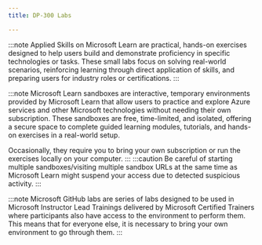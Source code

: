 ---
title: DP-300 Labs

---

<Tabs>
  <TabItem label="Applied Skills">

:::note 
Applied Skills on Microsoft Learn are practical, hands-on exercises designed to help users build and demonstrate proficiency in specific technologies or tasks. These small labs focus on solving real-world scenarios, reinforcing learning through direct application of skills, and preparing users for industry roles or certifications.
:::

  <CardGrid>
    <LinkCard title="Migrate SQL Server workloads to Azure SQL Database" href="https://learn.microsoft.com/credentials/applied-skills/migrate-sql-workloads-azure-sql-database/?WT.mc_id=studentamb_165290" /> 
  </CardGrid>
  </TabItem>

  <TabItem label="Microsoft Learn">

:::note 
Microsoft Learn sandboxes are interactive, temporary environments provided by Microsoft Learn that allow users to practice and explore Azure services and other Microsoft technologies without needing their own subscription. These sandboxes are free, time-limited, and isolated, offering a secure space to complete guided learning modules, tutorials, and hands-on exercises in a real-world setup.

Occasionally, they require you to bring your own subscription or run the exercises locally on your computer.
:::
:::caution 
Be careful of starting multiple sandboxes/visiting multiple sandbox URLs at the same time as Microsoft Learn might suspend your access due to detected suspicious activity. 
:::

  <CardGrid>  
    <LinkCard title="Provision a SQL Server on an Azure Virtual Machine" href="https://learn.microsoft.com/training/modules/deploy-iaas-solutions-with-azure-sql/6-exercise-provision-sql-server-azure-virtual-machine/?WT.mc_id=studentamb_165290" /> 
    <LinkCard title="Deploy an Azure SQL Database" href="https://learn.microsoft.com/training/modules/deploy-paas-solutions-with-azure-sql/8-exercise-deploy-azure-sql-database/?WT.mc_id=studentamb_165290" /> 
    <LinkCard title="Migrate a SQL Server database to Azure SQL Database" href="https://learn.microsoft.com/training/modules/migrate-sql-workloads-azure-sql-databases/8-exercise-migrate-sql-database/?WT.mc_id=studentamb_165290" /> 
    <LinkCard title="Migrate a SQL Server database to Azure SQL Managed Instance" href="https://learn.microsoft.com/training/modules/migrate-sql-workloads-azure-managed-instances/6-exercise-migrate-sql-managed-instance/?WT.mc_id=studentamb_165290" /> 
    <LinkCard title="Access to Azure SQL Database with Microsoft Entra ID" href="https://learn.microsoft.com/training/modules/configure-database-authentication-authorization/7-exercise-authorize-access-sql-database-azure-active-directory/?WT.mc_id=studentamb_165290" /> 
    <LinkCard title="Configure a server-based firewall rule using the Azure portal" href="https://learn.microsoft.com/training/modules/protect-data-transit-rest/8-exercise-configure-azure-sql-database-firewall/?WT.mc_id=studentamb_165290" /> 
    <LinkCard title="Enable Microsoft Defender for SQL and Data Classification" href="https://learn.microsoft.com/training/modules/implement-compliance-controls-sensitive-data/9-exercise-enable-advanced-data-security-classification/?WT.mc_id=studentamb_165290" /> 
    <LinkCard title="Isolate problems with monitoring" href="https://learn.microsoft.com/training/modules/describe-performance-monitoring/8-exercise-isolate-problems/?WT.mc_id=studentamb_165290" /> 
    <LinkCard title="Detect and correct fragmentation issues" href="https://learn.microsoft.com/training/modules/configure-databases-for-optimal-performance/6-exercise-detect-correct-fragmentation-issues/?WT.mc_id=studentamb_165290" /> 
    <LinkCard title="Identify and resolve blocking issues" href="https://learn.microsoft.com/training/modules/explore-query-performance-optimization/8-exercise-identify-resolve-blocking-issues/?WT.mc_id=studentamb_165290" /> 
    <LinkCard title="Identify database design issues" href="https://learn.microsoft.com/training/modules/explore-performance-based-design/5-exercise-identify-issues-database-design/?WT.mc_id=studentamb_165290" /> 
    <LinkCard title="Isolate problem areas in poorly performing queries" href="https://learn.microsoft.com/training/modules/evaluate-performance-improvements/5-exercise-isolate-problem-areas-poor-performing-queries/?WT.mc_id=studentamb_165290" /> 
    <LinkCard title="Deploy an Azure SQL Database using an Azure Resource Manager template" href="https://learn.microsoft.com/training/modules/configure-automatic-deployment-azure-sql-database/6-exercise-deploy-azure-database-using-template/?WT.mc_id=studentamb_165290" /> 
    <LinkCard title="Create a CPU status alert for a SQL Server" href="https://learn.microsoft.com/training/modules/schedule-tasks-using-sql-server-agent/4-exercise-create-cpu-status-alert/?WT.mc_id=studentamb_165290" /> 
    <LinkCard title="Deploy an automation runbook to automatically rebuild indexes" href="https://learn.microsoft.com/training/modules/manage-azure-paas-resources-using-automated-methods/7-exercise-deploy-automation-runbook-rebuild-indexes/?WT.mc_id=studentamb_165290" /> 
    <LinkCard title="Configure geo replication for Azure SQL Database" href="https://learn.microsoft.com/training/modules/explore-iaas-paas-platform-tools-for-high-availability-disaster-recovery/7-exercise-plan-implement-high-availability-disaster-recovery/?WT.mc_id=studentamb_165290" /> 
    <LinkCard title="Backup to URL" href="https://learn.microsoft.com/training/modules/backup-restore-databases/5-exercise-backup-url/?WT.mc_id=studentamb_165290" /> 
  </CardGrid>
  </TabItem>

  <TabItem label="Microsoft GitHub">

:::note 
Microsoft GitHub labs are series of labs designed to be used in Microsoft Instructor Lead Trainings delivered by Microsoft Certified Trainers where participants also have access to the environment to perform them. This means that for everyone else, it is necessary to bring your own environment to go through them. 
:::
    <LinkCard title="Setup your own environment" href="https://microsoftlearning.github.io/dp-300-database-administrator/Instructions/Labs/00-setup-environment.html" /> 

  <CardGrid>
    <LinkCard title="Provision SQL Server on an Azure Virtual Machine" href="https://microsoftlearning.github.io/dp-300-database-administrator/Instructions/Labs/01-provision-sql-vm.html" /> 
    <LinkCard title="Provision an Azure SQL Database" href="https://microsoftlearning.github.io/dp-300-database-administrator/Instructions/Labs/02-provision-sql-database.html" /> 
    <LinkCard title="Authorize access to Azure SQL Database with Microsoft Entra ID" href="https://microsoftlearning.github.io/dp-300-database-administrator/Instructions/Labs/03-authorize-access-azure-sql-database.html" /> 
    <LinkCard title="Configure Azure SQL Database firewall rules" href="https://microsoftlearning.github.io/dp-300-database-administrator/Instructions/Labs/04-configure-firewall-rule.html" /> 
    <LinkCard title="Enable Microsoft Defender for SQL and Data classification" href="https://microsoftlearning.github.io/dp-300-database-administrator/Instructions/Labs/05-enable-sql-defender-and-data-classification.html" /> 
    <LinkCard title="Isolate performance problems through monitoring" href="https://microsoftlearning.github.io/dp-300-database-administrator/Instructions/Labs/06-isolate-performance-problems.html" /> 
    <LinkCard title="Detect and correct fragmentation issues" href="https://microsoftlearning.github.io/dp-300-database-administrator/Instructions/Labs/07-detect-correct-fragmentation-issues.html" /> 
    <LinkCard title="Identify and resolve blocking issues" href="https://microsoftlearning.github.io/dp-300-database-administrator/Instructions/Labs/08-identify-resolve-blocking-issues.html" /> 
    <LinkCard title="Identify database design issues" href="https://microsoftlearning.github.io/dp-300-database-administrator/Instructions/Labs/09-identify-issues-database-design.html" /> 
    <LinkCard title="Isolate problem areas in poorly performing queries in a SQL Database" href="https://microsoftlearning.github.io/dp-300-database-administrator/Instructions/Labs/10-isolate-problem-areas-poor-performing-queries.html" /> 
    <LinkCard title="Deploy Azure SQL Database using Azure Resource Manager template" href="https://microsoftlearning.github.io/dp-300-database-administrator/Instructions/Labs/11-deploy-azure-database-using-template.html" /> 
    <LinkCard title="Create a CPU status alert for a SQL Server" href="https://microsoftlearning.github.io/dp-300-database-administrator/Instructions/Labs/12-create-cpu-status-alert.html" /> 
    <LinkCard title="Deploy an automation runbook to automatically rebuild indexes" href="https://microsoftlearning.github.io/dp-300-database-administrator/Instructions/Labs/13-deploy-automation-runbook-rebuild-indexes.html" /> 
    <LinkCard title="Configure geo-replication for Azure SQL Database" href="https://microsoftlearning.github.io/dp-300-database-administrator/Instructions/Labs/14-configure-geo-replication-for-azure-sql-database.html" /> 
    <LinkCard title="Backup to URL and Restore from URL" href="https://microsoftlearning.github.io/dp-300-database-administrator/Instructions/Labs/15-backup-url.html" /> 
  </CardGrid>
  </TabItem>
</Tabs>
